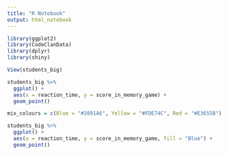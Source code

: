 ```yaml
---
title: "R Notebook"
output: html_notebook
---
```


```r
library(ggplot2)
library(CodeClanData)
library(dplyr)
library(shiny)
```

```r
View(students_big)
```

```r
students_big %>% 
  ggplot() +
  aes(x = reaction_time, y = score_in_memory_game) +
  geom_point()
```

```r
mix_colours = c(Blue = "#3891A6", Yellow = "#FDE74C", Red = "#E3655B")
```


```r
students_big %>% 
  ggplot() +
  aes(x = reaction_time, y = score_in_memory_game, fill = "Blue") +
  geom_point()
```










